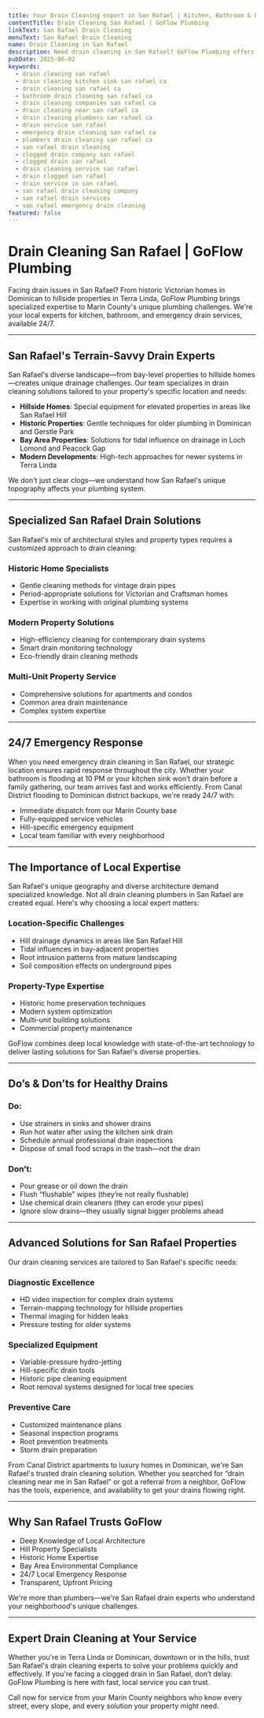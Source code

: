 ```yaml
---
title: Your Drain Cleaning expert in San Rafael | Kitchen, Bathroom & Emergency | GoFlow
contentTitle: Drain Cleaning San Rafael | GoFlow Plumbing
linkText: San Rafael Drain Cleaning
menuText: San Rafael Drain Cleaning
name: Drain Cleaning in San Rafael
description: Need drain cleaning in San Rafael? GoFlow Plumbing offers fast kitchen, bathroom, and emergency drain services. Trusted, local, and available 24/7. Call today!
pubDate: 2025-06-02
keywords:
  - drain cleaning san rafael
  - drain cleaning kitchen sink san rafael ca
  - drain cleaning san rafael ca
  - bathroom drain cleaning san rafael ca
  - drain cleaning companies san rafael ca
  - drain cleaning near san rafael ca
  - drain cleaning plumbers san rafael ca
  - drain service san rafael
  - emergency drain cleaning san rafael ca
  - plumbers drain cleaning san rafael ca
  - san rafael drain cleaning
  - clogged drain company san rafael
  - clogged drain san rafael
  - drain cleaning service san rafael
  - drain clogged san rafael
  - drain service in san rafael
  - san rafael drain cleaning company
  - san rafael drain services
  - san rafael emergency drain cleaning
featured: false
---
```

# Drain Cleaning San Rafael | GoFlow Plumbing

Facing drain issues in San Rafael? From historic Victorian homes in Dominican to hillside properties in Terra Linda, GoFlow Plumbing brings specialized expertise to Marin County's unique plumbing challenges.
We're your local experts for kitchen, bathroom, and emergency drain services, available 24/7.

---

## San Rafael's Terrain-Savvy Drain Experts

San Rafael's diverse landscape—from bay-level properties to hillside homes—creates unique drainage challenges.
Our team specializes in drain cleaning solutions tailored to your property's specific location and needs:

- **Hillside Homes**: Special equipment for elevated properties in areas like San Rafael Hill
- **Historic Properties**: Gentle techniques for older plumbing in Dominican and Gerstle Park
- **Bay Area Properties**: Solutions for tidal influence on drainage in Loch Lomond and Peacock Gap
- **Modern Developments**: High-tech approaches for newer systems in Terra Linda

We don't just clear clogs—we understand how San Rafael's unique topography affects your plumbing system.

---

## Specialized San Rafael Drain Solutions

San Rafael's mix of architectural styles and property types requires a customized approach to drain cleaning:

### Historic Home Specialists
- Gentle cleaning methods for vintage drain pipes
- Period-appropriate solutions for Victorian and Craftsman homes
- Expertise in working with original plumbing systems

### Modern Property Solutions
- High-efficiency cleaning for contemporary drain systems
- Smart drain monitoring technology
- Eco-friendly drain cleaning methods

### Multi-Unit Property Service
- Comprehensive solutions for apartments and condos
- Common area drain maintenance
- Complex system expertise

---

## 24/7 Emergency Response

When you need emergency drain cleaning in San Rafael, our strategic location ensures rapid response throughout the city.
Whether your bathroom is flooding at 10 PM or your kitchen sink won’t drain before a family gathering, our team arrives fast and works efficiently.
From Canal District flooding to Dominican district backups, we're ready 24/7 with:

- Immediate dispatch from our Marin County base
- Fully-equipped service vehicles
- Hill-specific emergency equipment
- Local team familiar with every neighborhood

---

## The Importance of Local Expertise

San Rafael's unique geography and diverse architecture demand specialized knowledge.
Not all drain cleaning plumbers in San Rafael are created equal.
Here's why choosing a local expert matters:

### Location-Specific Challenges
- Hill drainage dynamics in areas like San Rafael Hill
- Tidal influences in bay-adjacent properties
- Root intrusion patterns from mature landscaping
- Soil composition effects on underground pipes

### Property-Type Expertise
- Historic home preservation techniques
- Modern system optimization
- Multi-unit building solutions
- Commercial property maintenance

GoFlow combines deep local knowledge with state-of-the-art technology to deliver lasting solutions for San Rafael's diverse properties.

---

## Do’s & Don’ts for Healthy Drains

### Do:
- Use strainers in sinks and shower drains
- Run hot water after using the kitchen sink drain
- Schedule annual professional drain inspections
- Dispose of small food scraps in the trash—not the drain

### Don’t:
- Pour grease or oil down the drain
- Flush “flushable” wipes (they’re not really flushable)
- Use chemical drain cleaners (they can erode your pipes)
- Ignore slow drains—they usually signal bigger problems ahead

---

## Advanced Solutions for San Rafael Properties

Our drain cleaning services are tailored to San Rafael's specific needs:

### Diagnostic Excellence
- HD video inspection for complex drain systems
- Terrain-mapping technology for hillside properties
- Thermal imaging for hidden leaks
- Pressure testing for older systems

### Specialized Equipment
- Variable-pressure hydro-jetting
- Hill-specific drain tools
- Historic pipe cleaning equipment
- Root removal systems designed for local tree species

### Preventive Care
- Customized maintenance plans
- Seasonal inspection programs
- Root prevention treatments
- Storm drain preparation

From Canal District apartments to luxury homes in Dominican, we're San Rafael's trusted drain cleaning solution.
Whether you searched for “drain cleaning near me in San Rafael” or got a referral from a neighbor, GoFlow has the tools, experience, and availability to get your drains flowing right.

---

## Why San Rafael Trusts GoFlow

- Deep Knowledge of Local Architecture
- Hill Property Specialists
- Historic Home Expertise
- Bay Area Environmental Compliance
- 24/7 Local Emergency Response
- Transparent, Upfront Pricing

We're more than plumbers—we're San Rafael drain experts who understand your neighborhood's unique challenges.

---

## Expert Drain Cleaning at Your Service

Whether you're in Terra Linda or Dominican, downtown or in the hills, trust San Rafael's drain cleaning experts to solve your problems quickly and effectively.
If you're facing a clogged drain in San Rafael, don’t delay. GoFlow Plumbing is here with fast, local service you can trust.

Call now for service from your Marin County neighbors who know every street, every slope, and every solution your property might need.
